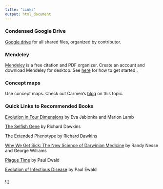 ```yaml
---
title: "Links"
output: html_document
---
```


### Condensed Google Drive 

[Google drive](https://drive.google.com/drive/folders/1VQb08giIrpIorq6gPSU0ClqyZaIxup_m?usp=sharing) for all shared files, organized by contributor. 

### Mendeley 

[Mendeley](https://www.mendeley.com) is a free citation and PDF organizer. Create an account and download Mendeley for desktop. See [here](https://www.mendeley.com/guides/using-citation-editor) for how to get started []().

### Concept maps

Use concept maps. Check out Carmen's [blog](https://theinformalscientist.com/concept-maps-and-the-path-to-deep-learning/) on this topic. 


### Quick Links to Recommended Books
[Evolution in Four Dimensions](https://mitpress.mit.edu/books/evolution-four-dimensions) by Eva Jablonka and Marion Lamb

[The Selfish Gene](https://global.oup.com/academic/product/the-selfish-gene-9780198788607?cc=us&lang=en&) by Richard Dawkins

[The Extended Phenotype](https://global.oup.com/academic/product/the-extended-phenotype-9780198788911?q=extended%20phenotype&lang=en&cc=us) by Richard Dawkins

[Why We Get Sick: The New Science of Darwinian Medicine](https://www.goodreads.com/book/show/81788.Why_We_Get_Sick) by Randy Nesse and George Williams

[Plague Time](https://www.penguinrandomhouse.com/books/47554/plague-time-by-paul-ewald/) by Paul Ewald

[Evolution of Infectious Disease](https://www.amazon.com/Evolution-Infectious-Disease-Paul-Ewald/dp/0195111397) by Paul Ewald

### 
![]
